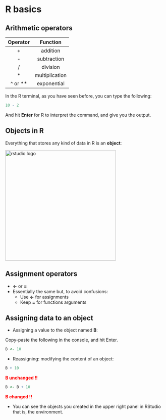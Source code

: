 # R basics

## Arithmetic operators

| Operator  | Function      |
|:--------: |:-------------:|
|     +     | addition      |
|     -     | subtraction   |
|     /     | division      |
|     *     | multiplication|
|  ^ or **  | exponential   |

In the R terminal, as you have seen before, you can type the following:

```r
10 - 2
```

And hit **Enter** for R to interpret the command, and give you the output.

## Objects in R

Everything that stores any kind of data in R is an **object**:

<img src="images/R_basics_objects.png" alt="rstudio logo" width="350"/>

## Assignment operators

+ **<-** or **=**
+ Essentially the same but, to avoid confusions:
  + Use **<-** for assignments
  + Keep **=** for functions arguments

## Assigning data to an object

* Assigning a value to the object named **B**:

Copy-paste the following in the console, and hit Enter.

```r
B <- 10
```

* Reassigning: modifying the content of an object:
```r
B + 10
```

<span style="color:red">**B unchanged !!**</span><br>
```r
B <- B + 10
```

<span style="color:red">**B changed !!**</span><br>

* You can see the objects you created in the upper right panel in RStudio that is, the environment.




